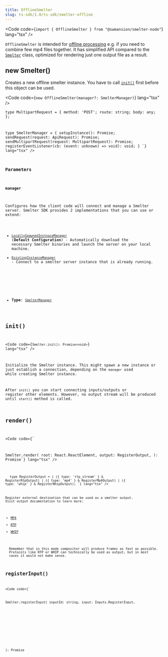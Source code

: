 ```yaml
---
title: OfflineSmelter
slug: ts-sdk/1.0/ts-sdk/smelter-offline
---
```



<Code code={`import { OfflineSmelter } from "@swmansion/smelter-node"`} lang="tsx" />

`OfflineSmelter` is intended for [offline processing](/ts-sdk/1.0/fundamentals/glossary#offline-processing) e.g. if you need to combine few mp4 files together.
It has simplified API compared to the [`Smelter`](/ts-sdk/1.0/smelter) class, optimized for rendering just one output file as a result.

## new Smelter()

Creates a new offline smelter instance. You have to call [`init()`](#init) first before this object can be used.

<Code code={`new OfflineSmelter(manager?: SmelterManager)`} lang="tsx" />

<CollapsibleDetails summaryTitle="Type definitions">
  <Code
    code={`
type ApiRequest = {
  method: 'GET' | 'POST';
  route: string;
  body?: object;
};

type MultipartRequest = {
method: 'POST';
route: string;
body: any;
};

type SmelterManager = {
setupInstance(): Promise<void>;
sendRequest(request: ApiRequest): Promise<object>;
sendMultipartRequest(request: MultipartRequest): Promise<object>;
registerEventListener(cb: (event: unknown) => void): void;
}
`}
    lang="tsx"
  />
</CollapsibleDetails>

### Parameters

#### manager

Configures how the client code will connect and manage a Smelter server. Smelter SDK provides 2 implementations that you can use or extend:

* [`LocallySpawnedInstnaceManager`](/ts-sdk/1.0/managers/node-locally-spawned) (**Default Configuration**) - Automatically download the necessary Smelter binaries and launch the server on your local machine.
* [`ExistingInstanceManager`](/ts-sdk/1.0/managers/node-existing-instance) - Connect to a smelter server instance that is already running.

<br />

* **Type**: [`SmelterManager`](#new-smelter)

## init()

<Code code={`Smelter.init(): Promise<void>`} lang="tsx" />

Initialize the Smelter instance. This might spawn a new instance or just establish a connection, depending on the `manager` used while creating Smelter instance.

After `init()` you can start connecting inputs/outputs or register other elements. However, no output stream will be produced until `start()` method is called.

## render()

<Code
  code={`

Smelter.render(
root: React.ReactElement,
output: RegisterOutput,
): Promise<object>`}
  lang="tsx"
/>

<CollapsibleDetails summaryTitle="Type definitions">
  <Code
    code={`
  RegisterRtpOutput,
  RegisterMp4Output,
  RegisterWhipOutput
} from "@swmasnion/smelter"

type RegisterOutput =
| ({ type: 'rtp_stream' } & RegisterRtpOutput)
| ({ type: 'mp4' } & RegisterMp4Output)
| ({ type: 'whip' } & RegisterWhipOutput);
`}
    lang="tsx"
  />
</CollapsibleDetails>

Register external destination that can be used as a smelter output. Visit output documentation to learn more:

* [MP4](/ts-sdk/1.0/outputs/mp4)
* [RTP](/ts-sdk/1.0/outputs/rtp)
* [WHIP](/ts-sdk/1.0/outputs/whip)

<Aside type="caution">
  Remember that in this mode compositor will produce frames as fast as possible.
  Protocols like RTP or WHIP can technically be used as output, but in most
  cases it would not make sense.
</Aside>

## registerInput()

<Code
  code={`

Smelter.registerInput(
inputId: string,
input: Inputs.RegisterInput,
): Promise<object>`}
  lang="tsx"
/>

<CollapsibleDetails summaryTitle="Type definitions">
  <Code
    code={`
  RegisterRtpInput,
  RegisterMp4Input,
  RegisterWhipInput
} from "@swmasnion/smelter"

type RegisterInput =
| ({ type: "rtp_stream" } & RegisterRtpInput)
| ({ type: "mp4" } & RegisterMp4Input)
| ({ type: "whip" } & RegisterWhipInput);
`}
    lang="tsx"
  />
</CollapsibleDetails>

Register external source that can be used as a smelter input. Visit input documentation to learn more:

* [MP4](/ts-sdk/1.0/inputs/mp4)
* [RTP](/ts-sdk/1.0/inputs/rtp)
* [WHIP](/ts-sdk/1.0/inputs/whip)

<Aside type="caution">
  Remember that in this mode compositor will consume input frames as fast as
  possible. Protocols like RTP or WHIP can technically be used as input, but in
  most cases it would limit processing back to real-time.
</Aside>

## registerImage()

<Code
  code={`

Smelter.registerImage(
imageId: string,
image: Renderers.RegisterImage,
): Promise<void>`}
  lang="tsx"
/>

Register an image asset. See [RegisterImage](/ts-sdk/1.0/resources/image) to learn more.

## registerShader()

<Code
  code={`

Smelter.registerShader(
shaderId: string,
shader: Renderers.RegisterShader,
): Promise<void>`}
  lang="tsx"
/>

Register a shader. See [RegisterShader](/ts-sdk/1.0/resources/shader) to learn more.

## registerFont()

<Code code={`Smelter.registerFont(source: string | ArrayBuffer): Promise<void>`} lang="tsx" />

Register new font.
